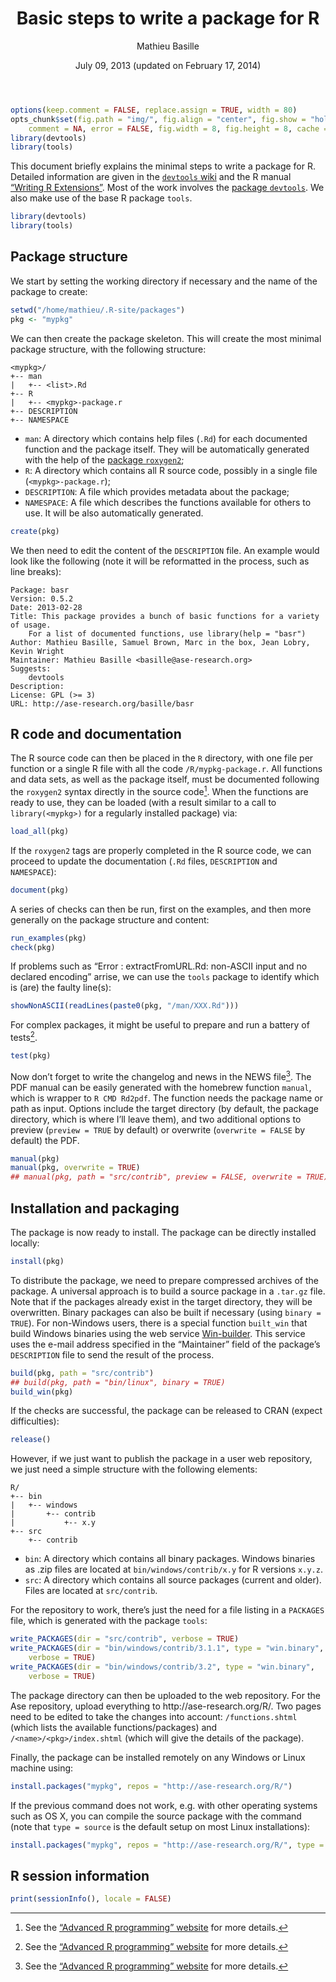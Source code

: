 % Basic steps to write a package for R
% Mathieu Basille
% July 09, 2013 (updated on February 17, 2014)


<!-- R & knitr options -->

```r
options(keep.comment = FALSE, replace.assign = TRUE, width = 80)
opts_chunk$set(fig.path = "img/", fig.align = "center", fig.show = "hold", 
    comment = NA, error = FALSE, fig.width = 8, fig.height = 8, cache = TRUE)
library(devtools)
library(tools)
```

This document briefly explains the minimal steps to write a package
for R. Detailed information are given in the
[`devtools` wiki](https://github.com/hadley/devtools/wiki) and the R
manual
["Writing R Extensions"](http://cran.r-project.org/doc/manuals/R-exts.html). Most
of the work involves the
[package `devtools`](http://cran.r-project.org/web/packages/devtools/index.html). We
also make use of the base R package `tools`.

```r
library(devtools)
library(tools)
```

## Package structure

We start by setting the working directory if necessary and the name of
the package to create:

```r
setwd("/home/mathieu/.R-site/packages")
pkg <- "mypkg"
```

We can then create the package skeleton. This will create the most
minimal package structure, with the following structure:

    <mypkg>/
    +-- man
    |   +-- <list>.Rd
    +-- R
    |   +-- <mypkg>-package.r
    +-- DESCRIPTION
    +-- NAMESPACE

* `man`: A directory which contains help files (`.Rd`) for each
  documented function and the package itself. They will be
  automatically generated with the help of the
  [package `roxygen2`](http://cran.r-project.org/web/packages/roxygen2/index.html);
* `R`: A directory which contains all R source code, possibly in a
  single file (`<mypkg>-package.r`);
* `DESCRIPTION`: A file which provides metadata about the package;
* `NAMESPACE`: A file which describes the functions available for
  others to use. It will be also automatically generated.

```r
create(pkg)
```

We then need to edit the content of the `DESCRIPTION` file. An example
would look like the following (note it will be reformatted in the
process, such as line breaks):

    Package: basr
    Version: 0.5.2
    Date: 2013-02-28
    Title: This package provides a bunch of basic functions for a variety of usage.
        For a list of documented functions, use library(help = "basr")
    Author: Mathieu Basille, Samuel Brown, Marc in the box, Jean Lobry, Kevin Wright
    Maintainer: Mathieu Basille <basille@ase-research.org>
    Suggests:
        devtools
    Description: 
    License: GPL (>= 3)
    URL: http://ase-research.org/basille/basr


## R code and documentation

The R source code can then be placed in the `R` directory, with one
file per function or a single R file with all the code
`/R/mypkg-package.r`. All functions and data sets, as well as the
package itself, must be documented following the `roxygen2` syntax
directly in the source code[^fndevdoc]. When the functions are ready
to use, they can be loaded (with a result similar to a call to
`library(<mypkg>)` for a regularly installed package) via:

[^fndevdoc]: See the
["Advanced R programming" website](http://adv-r.had.co.nz/Documenting-functions.html)
for more details.

```r
load_all(pkg)
```

If the `roxygen2` tags are properly completed in the R source code, we
can proceed to update the documentation (`.Rd` files, `DESCRIPTION`
and `NAMESPACE`):

```r
document(pkg)
```

A series of checks can then be run, first on the examples, and then
more generally on the package structure and content:

```r
run_examples(pkg)
check(pkg)
```

If problems such as "Error : extractFromURL.Rd: non-ASCII input and no declared encoding" arrise, we can use the `tools` package to identify which is (are) the faulty line(s):

```r
showNonASCII(readLines(paste0(pkg, "/man/XXX.Rd")))
```

For complex packages, it might be useful to prepare and run a battery
of tests[^fndevtest]. 

[^fndevtest]: See the
["Advanced R programming" website](http://adv-r.had.co.nz/Testing.html) for
more details.

```r
test(pkg)
```

Now don't forget to write the changelog and news in the NEWS
file[^fndevnews]. The PDF manual can be easily generated with the
homebrew function `manual`, which is wrapper to `R CMD Rd2pdf`. The
function needs the package name or path as input. Options include the
target directory (by default, the package directory, which is where
I'll leave them), and two additional options to preview (`preview =
TRUE` by default) or overwrite (`overwrite = FALSE` by default) the
PDF.

[^fndevnews]: See the
["Advanced R programming" website](http://adv-r.had.co.nz/Documenting-packages.html)
for more details.

```r
manual(pkg)
manual(pkg, overwrite = TRUE)
## manual(pkg, path = "src/contrib", preview = FALSE, overwrite = TRUE)
```



## Installation and packaging

The package is now ready to install. The package can be directly
installed locally:

```r
install(pkg)
```

To distribute the package, we need to prepare compressed archives of
the package. A universal approach is to build a source package in a
`.tar.gz` file. Note that if the packages already exist in the target
directory, they will be overwritten. Binary packages can also be built
if necessary (using `binary = TRUE`). For non-Windows users, there is
a special function `built_win` that build Windows binaries using the
web service [Win-builder](http://win-builder.r-project.org/). This
service uses the e-mail address specified in the "Maintainer" field of
the package's `DESCRIPTION` file to send the result of the process.

```r
build(pkg, path = "src/contrib")
## build(pkg, path = "bin/linux", binary = TRUE)
build_win(pkg)
```

If the checks are successful, the package can be released to CRAN
(expect difficulties):

```r
release()
```

However, if we just want to publish the package in a user web
repository, we just need a simple structure with the following
elements:

    R/
    +-- bin
    |   +-- windows
    |       +-- contrib
    |           +-- x.y
    +-- src
        +-- contrib

* `bin`: A directory which contains all binary packages. Windows
  binaries as .zip files are located at `bin/windows/contrib/x.y` for
  R versions `x.y.z`.
* `src`: A directory which contains all source packages (current and
  older). Files are located at `src/contrib`.

For the repository to work, there's just the need for a file listing
in a `PACKAGES` file, which is generated with the package `tools`:

```r
write_PACKAGES(dir = "src/contrib", verbose = TRUE)
write_PACKAGES(dir = "bin/windows/contrib/3.1.1", type = "win.binary",
    verbose = TRUE)
write_PACKAGES(dir = "bin/windows/contrib/3.2", type = "win.binary",
    verbose = TRUE)
```

The package directory can then be uploaded to the web repository. For
the Ase repository, upload everything to
http://ase-research.org/R/. Two pages need to be edited to take the
changes into account: `/functions.shtml` (which lists the available
functions/packages) and `/<name>/<pkg>/index.shtml` (which will give
the details of the package).

Finally, the package can be installed remotely on any Windows or Linux
machine using:

```r
install.packages("mypkg", repos = "http://ase-research.org/R/")
```

If the previous command does not work, e.g. with other operating systems such as OS X, you can compile the source package with the command (note that `type = source` is the default setup on most Linux installations):

```r
install.packages("mypkg", repos = "http://ase-research.org/R/", type = "source")
```


## R session information

```r
print(sessionInfo(), locale = FALSE)
```
